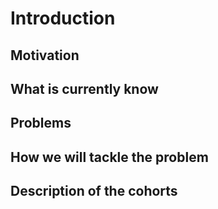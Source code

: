 # Introduction

## Motivation

## What is currently know

## Problems

## How we will tackle the problem

## Description of the cohorts